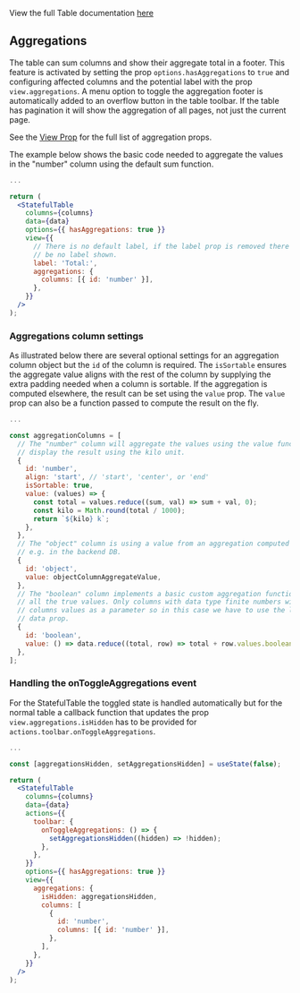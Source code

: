 View the full Table documentation [here](/docs/1-watson-iot-table--playground#table-component)

## Aggregations

The table can sum columns and show their aggregate total in a footer. This feature is activated by
setting the prop `options.hasAggregations` to `true` and configuring affected columns and the potential
label with the prop `view.aggregations`. A menu option to toggle the aggregation footer is automatically
added to an overflow button in the table toolbar. If the table has pagination it will show the aggregation
of all pages, not just the current page.

See the [View Prop](/docs/1-watson-iot-table--playground#view-prop) for the full list of aggregation props.

The example below shows the basic code needed to aggregate the values in the "number" column using the
default sum function.

```jsx
...

return (
  <StatefulTable
    columns={columns}
    data={data}
    options={{ hasAggregations: true }}
    view={{
      // There is no default label, if the label prop is removed there will
      // be no label shown.
      label: 'Total:',
      aggregations: {
        columns: [{ id: 'number' }],
      },
    }}
  />
);

```

### Aggregations column settings

As illustrated below there are several optional settings for an aggregation column object but the
`id` of the column is required. The `isSortable` ensures the aggregate value aligns with the rest
of the column by supplying the extra padding needed when a column is sortable.
If the aggregation is computed elsewhere, the result can be set using the `value` prop.
The `value` prop can also be a function passed to compute the result on the fly.

```jsx
...

const aggregationColumns = [
  // The "number" column will aggregate the values using the value function in order to
  // display the result using the kilo unit.
  {
    id: 'number',
    align: 'start', // 'start', 'center', or 'end'
    isSortable: true,
    value: (values) => {
      const total = values.reduce((sum, val) => sum + val, 0);
      const kilo = Math.round(total / 1000);
      return `${kilo} k`;
    },
  },
  // The "object" column is using a value from an aggregation computed elsewhere
  // e.g. in the backend DB.
  {
    id: 'object',
    value: objectColumnAggregateValue,
  },
  // The "boolean" column implements a basic custom aggregation function that counts
  // all the true values. Only columns with data type finite numbers will pass the
  // columns values as a parameter so in this case we have to use the locally available
  // data prop.
  {
    id: 'boolean',
    value: () => data.reduce((total, row) => total + row.values.boolean, 0),
  },
];
```

### Handling the onToggleAggregations event

For the StatefulTable the toggled state is handled automatically but for the normal table a
callback function that updates the prop `view.aggregations.isHidden` has to be provided for
`actions.toolbar.onToggleAggregations`.

```jsx
...

const [aggregationsHidden, setAggregationsHidden] = useState(false);

return (
  <StatefulTable
    columns={columns}
    data={data}
    actions={{
      toolbar: {
        onToggleAggregations: () => {
          setAggregationsHidden((hidden) => !hidden);
        },
      },
    }}
    options={{ hasAggregations: true }}
    view={{
      aggregations: {
        isHidden: aggregationsHidden,
        columns: [
          {
            id: 'number',
            columns: [{ id: 'number' }],
          },
        ],
      },
    }}
  />
);
```

